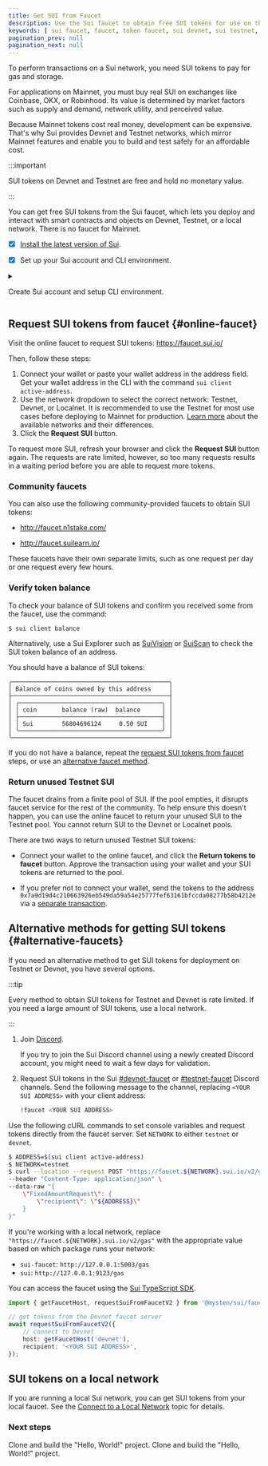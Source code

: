 ```yaml
---
title: Get SUI from Faucet
description: Use the Sui faucet to obtain free SUI tokens for use on the Sui Devnet and Testnet networks. 
keywords: [ sui faucet, faucet, token faucet, sui devnet, sui testnet, devnet, testnet, get free tokens, free tokens ]
pagination_prev: null
pagination_next: null
---
```


To perform transactions on a Sui network, you need SUI tokens to pay for gas and storage. 

For applications on Mainnet, you must buy real SUI on exchanges like Coinbase, OKX, or Robinhood. Its value is determined by market factors such as supply and demand, network utility, and perceived value.

Because Mainnet tokens cost real money, development can be expensive. That's why Sui provides Devnet and Testnet networks, which mirror Mainnet features and enable you to build and test safely for an affordable cost.

:::important

SUI tokens on Devnet and Testnet are free and hold no monetary value.

:::

You can get free SUI tokens from the Sui faucet, which lets you deploy and interact with smart contracts and objects on Devnet, Testnet, or a local network. There is no faucet for Mainnet.

<Tabs className="tabsHeadingCentered--small">
<TabItem value="prereq" label="Prerequisites">

- [x] [Install the latest version of Sui](/guides/developer/getting-started/sui-install).

- [x] Set up your Sui account and CLI environment. 

<details className="nudge-details">

<summary>

Create Sui account and setup CLI environment.

</summary>

```sh
$ sui client
```

If this is the first time running the `sui client` CLI tool, it asks you to provide a Sui full node server URL (or press enter for the default Testnet), select an encryption scheme to generate an address, and stores the configuration in a `client.yaml` file. For more information, refer to the [Sui client CLI tutorial](/references/cli/client.mdx).

If this is not your first time running `sui client`, then you already have a `client.yaml` file in your local environment. If you'd like to create a new address for this tutorial, use the command:

```sh 
$ sui client new-address ed25519
```

</details>

</TabItem>
</Tabs>

## Request SUI tokens from faucet {#online-faucet}

Visit the online faucet to request SUI tokens: https://faucet.sui.io/

Then, follow these steps: 

1. Connect your wallet or paste your wallet address in the address field. Get your wallet address in the CLI with the command `sui client active-address`. 
1. Use the network dropdown to select the correct network: Testnet, Devnet, or Localnet. It is recommended to use the Testnet for most use cases before deploying to Mainnet for production. [Learn more](/guides/developer/getting-started/configure-sui-client.mdx) about the available networks and their differences. 
1. Click the **Request SUI** button. 

To request more SUI, refresh your browser and click the **Request SUI** button again. The requests are rate limited, however, so too many requests results in a waiting period before you are able to request more tokens.

### Community faucets 

You can also use the following community-provided faucets to obtain SUI tokens:

- http://faucet.n1stake.com/

- http://faucet.suilearn.io/

These faucets have their own separate limits, such as one request per day or one request every few hours.

### Verify token balance 

To check your balance of SUI tokens and confirm you received some from the faucet, use the command:

```
$ sui client balance 
```

Alternatively, use a Sui Explorer such as [SuiVision](https://suivision.xyz/) or [SuiScan](https://suiscan.xyz/mainnet/accounts) to check the SUI token balance of an address.

You should have a balance of SUI tokens:

```
╭────────────────────────────────────────────╮
│ Balance of coins owned by this address     │
├────────────────────────────────────────────┤
│ ╭────────────────────────────────────────╮ │
│ │ coin       balance (raw)  balance      │ │
│ ├────────────────────────────────────────┤ │
│ │ Sui        56804696124     0.50 SUI    │ │
│ ╰────────────────────────────────────────╯ │
╰────────────────────────────────────────────╯
```

If you do not have a balance, repeat the [request SUI tokens from faucet](#online-faucet) steps, or use an [alternative faucet method](#alternative-faucets).

### Return unused Testnet SUI

The faucet drains from a finite pool of SUI. If the pool empties, it disrupts faucet service for the rest of the community. To help ensure this doesn't happen, you can use the online faucet to return your unused SUI to the Testnet pool. You cannot return SUI to the Devnet or Localnet pools.

There are two ways to return unused Testnet SUI tokens:

- Connect your wallet to the online faucet, and click the **Return tokens to faucet** button. Approve the transaction using your wallet and your SUI tokens are returned to the pool.

- If you prefer not to connect your wallet, send the tokens to the address `0x7a9d19d4c210663926eb549da59a54e25777fef63161bfccda08277b58b4212e` via a [separate transaction](/guides/developer/sui-101/sign-and-send-txn.mdx).

## Alternative methods for getting SUI tokens {#alternative-faucets}

If you need an alternative method to get SUI tokens for deployment on Testnet or Devnet, you have several options.

:::tip

Every method to obtain SUI tokens for Testnet and Devnet is rate limited. If you need a large amount of SUI tokens, use a local network.

:::

<Tabs>

<TabItem value="discord" label="Discord">

1. Join [Discord](https://discord.gg/sui).
   
   If you try to join the Sui Discord channel using a newly created Discord account, you might need to wait a few days for validation.
1. Request SUI tokens in the Sui [#devnet-faucet](https://discord.com/channels/916379725201563759/971488439931392130) or [#testnet-faucet](https://discord.com/channels/916379725201563759/1037811694564560966) Discord channels. Send the following message to the channel, replacing `<YOUR SUI ADDRESS>` with your client address:
   ```sh
   !faucet <YOUR SUI ADDRESS>
   ```

</TabItem>
<TabItem value="curl" label="cURL">

Use the following cURL commands to set console variables and request tokens directly from the faucet server. Set `NETWORK` to either `testnet` or `devnet`.

```sh
$ ADDRESS=$(sui client active-address)
$ NETWORK=testnet
$ curl --location --request POST "https://faucet.${NETWORK}.sui.io/v2/gas" \
--header "Content-Type: application/json" \
--data-raw "{
    \"FixedAmountRequest\": {
        \"recipient\": \"${ADDRESS}\"
    }
}"
```

If you're working with a local network, replace `"https://faucet.${NETWORK}.sui.io/v2/gas"` with the appropriate value based on which package runs your network:

- `sui-faucet`: `http://127.0.0.1:5003/gas`
- `sui`: `http://127.0.0.1:9123/gas`

</TabItem>
<TabItem value="typescript" label="TypeScript SDK">

You can access the faucet using the [Sui TypeScript SDK](https://sdk.mystenlabs.com/typescript).

```typescript
import { getFaucetHost, requestSuiFromFaucetV2 } from '@mysten/sui/faucet';

// get tokens from the Devnet faucet server
await requestSuiFromFaucetV2({
	// connect to Devnet
	host: getFaucetHost('devnet'),
	recipient: '<YOUR SUI ADDRESS>',
});
```
</TabItem>
</Tabs>

## SUI tokens on a local network

If you are running a local Sui network, you can get SUI tokens from your local faucet. See the [Connect to a Local Network](/guides/developer/sui-101/local-network.mdx#use-the-local-faucet) topic for details.

<div className="next-steps-module">
  <div className="next-steps-header">
    <h3>Next steps</h3>
  </div>
  <div className="next-steps-grid">
        <Card className="plausible-event-name=faucet+hello+button"
      title="Hello, World!" 
      href="/guides/developer/getting-started/hello-world"
    >
      Clone and build the "Hello, World!" project.
    </Card>
    <Card className="plausible-event-name=faucet+apps+button"
      title="View More Example Apps" 
      href="/guides/developer/app-examples"
    >
      Clone and build the "Hello, World!" project.
    </Card>
  </div>
</div>
